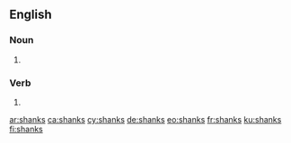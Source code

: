 ==English==

===Noun===
{{head|en|noun plural form}}

# {{plural of|shank|lang=en}}

===Verb===
{{head|en|verb form}}

# {{en-third-person singular of|shank}}

[[ar:shanks]]
[[ca:shanks]]
[[cy:shanks]]
[[de:shanks]]
[[eo:shanks]]
[[fr:shanks]]
[[ku:shanks]]
[[fi:shanks]]